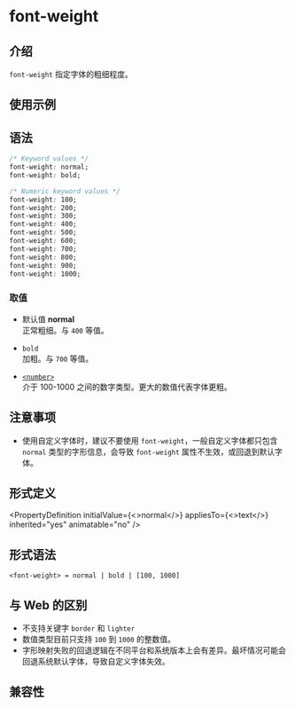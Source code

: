 # font-weight

## 介绍

`font-weight` 指定字体的粗细程度。

## 使用示例


<Go
  example="css-api"
  defaultFile="src/font-weight/App.tsx"
  img="https://lf-lynx.tiktok-cdns.com/obj/lynx-artifacts-oss-sg/lynx-website/assets/doc/css/font-weight.jpg"
  entry="src/font-weight"
  defaultEntryFile="dist/font-weight.lynx.bundle"
/>

## 语法

```css
/* Keyword values */
font-weight: normal;
font-weight: bold;

/* Numeric keyword values */
font-weight: 100;
font-weight: 200;
font-weight: 300;
font-weight: 400;
font-weight: 500;
font-weight: 600;
font-weight: 700;
font-weight: 800;
font-weight: 900;
font-weight: 1000;
```

### 取值

- 默认值 **normal** <br/>
  正常粗细。与 `400` 等值。

- `bold` <br/>
  加粗。与 `700` 等值。

- [`<number>`](/api/css/data-type/number.mdx) <br/>
  介于 100-1000 之间的数字类型。更大的数值代表字体更粗。

## 注意事项

- 使用自定义字体时，建议不要使用 `font-weight`，一般自定义字体都只包含 `normal` 类型的字形信息，会导致 `font-weight` 属性不生效，或回退到默认字体。

## 形式定义


<PropertyDefinition
  initialValue={<>normal</>}
  appliesTo={<>text</>}
  inherited="yes"
  animatable="no"
/>

## 形式语法

```
<font-weight> = normal | bold | [100, 1000]
```

## 与 Web 的区别

- 不支持关键字 `border` 和 `lighter`
- 数值类型目前只支持 `100` 到 `1000` 的整数值。
- 字形映射失败的回退逻辑在不同平台和系统版本上会有差异。最坏情况可能会回退系统默认字体，导致自定义字体失效。

## 兼容性


<LegacyCompatTable metadata="css/properties/font-weight" />
